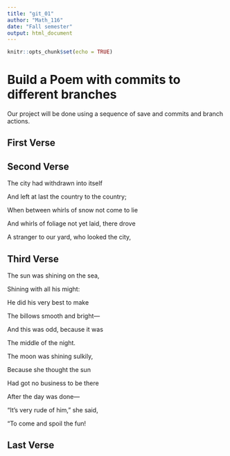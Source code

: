 ---
title: "git_01"
author: "Math_116"
date: "Fall semester"
output: html_document
---

```{r setup, include=FALSE}
knitr::opts_chunk$set(echo = TRUE)
```
# Build a Poem with commits to different branches
Our project will be done using a sequence of save and commits and branch actions.
<!-- Do not modify or change any text in "!--" bracketed areas such as this --- these are instructions to
you, if you change any of this the git program will notice it and compromise your git merging strategy !-->

## First Verse 
<!--Put the first five lines of a poem by Lewis Carrol in this section!-->

## Second Verse
<!--Put the first five lines of a poem by Robert Frost here!-->  
The city had withdrawn into itself   

And left at last the country to the country;  

When between whirls of snow not come to lie   

And whirls of foliage not yet laid, there drove  

A stranger to our yard, who looked the city,  


## Third Verse
<!--Put the first two verses of The Walrus and the Carpenter here!-->  

The sun was shining on the sea,  

   Shining with all his might:  
   
He did his very best to make  

   The billows smooth and bright—  
   
And this was odd, because it was  

   The middle of the night.  
   
  
The moon was shining sulkily,  

   Because she thought the sun  
   
Had got no business to be there  

   After the day was done—  
   
"It's very rude of him," she said,  
  
   "To come and spoil the fun! 
     


## Last Verse
<!--Put a short poem of your choice 8-20 lines,here!-->
